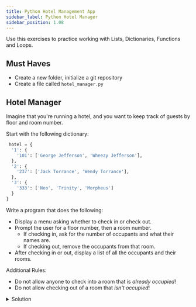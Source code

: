 ```yaml
---
title: Python Hotel Management App
sidebar_label: Python Hotel Manager
sidebar_position: 1.08
---
```


Use this exercises to practice working with Lists, Dictionaries, Functions and Loops.

## Must Haves

- Create a new folder, initialize a git repository
- Create a file called `hotel_manager.py`

## Hotel Manager

Imagine that you're running a hotel, and you want to keep track of guests by floor and room number.

Start with the following dictionary:

```python
 hotel = {
  '1': {
    '101': ['George Jefferson', 'Wheezy Jefferson'],
  },
  '2': {
    '237': ['Jack Torrance', 'Wendy Torrance'],
  },
  '3': {
    '333': ['Neo', 'Trinity', 'Morpheus']
  }
}
```

Write a program that does the following:

- Display a menu asking whether to check in or check out.
- Prompt the user for a floor number, then a room number.
  - If checking in, ask for the number of occupants and what their names are.
  - If checking out, remove the occupants from that room.
- After checking in or out, display a list of all the occupants and their rooms.

Additional Rules:

- Do not allow anyone to check into a room that is _already occupied_!
- Do not allow checking out of a room that _isn't occupied_!

<details>
<summary>Solution</summary>
```python
hotel = {
  1: {
    101: ['George Jefferson', 'Wheezy Jefferson'],
  },
  2: {
    237: ['Jack Torrance', 'Wendy Torrance'],
  },
  3: {
    333: ['Neo', 'Trinity', 'Morpheus']
  }
}

def start_check_in_or_out():
    checkinout = None
    while checkinout == None:
        checkinout = input("Are you checking in, or out?").lower()
        if checkinout == 'in' or checkinout == 'out':
            return checkinout
        else:
            print('I\'m sorry, I only understand "in" or "out". Please reply with "in" or "out."')
            checkinout = None

def get_room_and_floor(in_or_out):
    if in_or_out == 'in':
        floor = int(input('Which floor would you prefer?'))
        room = int(input('Which room would you prefer?'))

    if in_or_out == 'out':
        floor = int(input('Which floor was your room on?'))
        room = int(input('Which room are you checking out of?'))

    return floor, room

def is_room_empty(floor, room):
    if floor in hotel.keys():
        if room in hotel[floor].keys() and len(hotel[floor][room]) > 0:
            return False
        else:
            return True
    else:
        return True
    return False

def add_occupants():
    names = []
    number_of_occupants = None
    while number_of_occupants == None:
        number_of_occupants = int(input("How many in your party? "))
        if number_of_occupants > 6:
            print("I'm sorry, we can only accomodate parties of 6 or less.")
            number_of_occupants = None

    for occupant in range(number_of_occupants):
        name = input("What is occupant #%d's name? " % (occupant + 1, ))
        names.append(name)
    return names

def do_checkin(location):
    names = add_occupants()
    if location[0] in hotel.keys():
        hotel[location[0]][location[1]] = names
    else:
        hotel[location[0]] = {}
        hotel[location[0]][location[1]] = names
    return True

def do_checkout(location):
    del hotel[location[0]][location[1]]
    return True

run = True

while run == True:
    status = start_check_in_or_out()
    if status == 'in':
        checked_in = False
        while checked_in == False:
            location = get_room_and_floor('in')
            room_empty = is_room_empty(location[0], location[1])
            if room_empty == True:
                checked_in = do_checkin(location)
            else:
                print("That room is occupied, please choose another room.")
                checked_in = False

    elif status == 'out':
        checked_out = False
        while checked_out == False:
            location = get_room_and_floor('out')
            room_empty = is_room_empty(location[0], location[1])
            if room_empty == True:
                print("There isn't anyone in that room.")
                checked_out = False
            else:
                checked_out = do_checkout(location)
    print(hotel)
```
</details>
